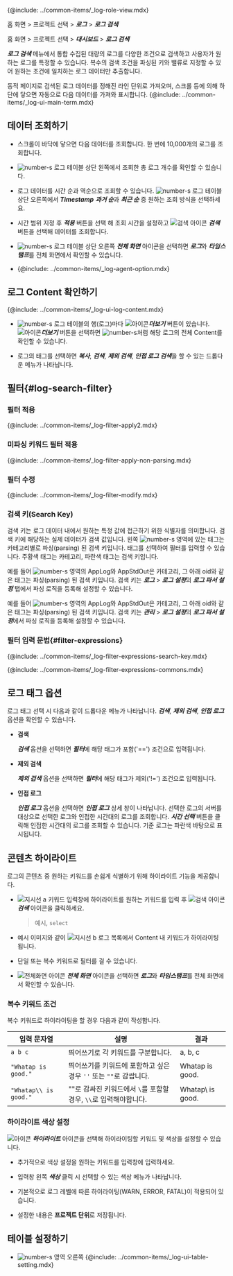 {@include: ../common-items/_log-role-view.mdx}

<Xclude product='aws-log'>

홈 화면 > 프로젝트 선택 > ***로그*** > ***로그 검색***

</Xclude>

<InDoc product='aws-log'>

홈 화면 > 프로젝트 선택 > ***대시보드*** > ***로그 검색***

</InDoc>

***로그 검색*** 메뉴에서 통합 수집된 대량의 로그를 다양한 조건으로 검색하고 사용자가 원하는 로그를 특정할 수 있습니다. 복수의 검색 조건을 파싱된 키와 밸류로 지정할 수 있어 원하는 조건에 일치하는 로그 데이터만 추출합니다. 

동적 페이지로 검색된 로그 데이터를 정해진 라인 단위로 가져오며, 스크롤 등에 의해 하단에 닿으면 자동으로 다음 데이터를 가져와 표시합니다. {@include: ../common-items/_log-ui-main-term.mdx}

<Xclude product='postgresql,mysql'>

<ImgLang img='log-search.png' desc='로그 검색 sc' />

</Xclude>

<InDoc product='postgresql,mysql'>

<ImgLang img='db-log-search.png' desc='' />

</InDoc>

## 데이터 조회하기 

* 스크롤이 바닥에 닿으면 다음 데이터를 조회합니다. 한 번에 10,000개의 로그를 조회합니다.

* ![number-s](/img/number-03.png) 로그 테이블 상단 왼쪽에서 조회한 총 로그 개수를 확인할 수 있습니다. 

* 로그 데이터를 시간 순과 역순으로 조회할 수 있습니다. ![number-s](/img/number-03.png) 로그 테이블 상단 오른쪽에서 ***Timestamp*** ***과거 순***과 ***최근 순*** 중 원하는 조회 방식을 선택하세요.

* 시간 범위 지정 후 ***적용*** 버튼을 선택 해 조회 시간을 설정하고 ![검색 아이콘](/img/ic-search-on-press.svg) ***검색*** 버튼을 선택해 데이터를 조회합니다.

* ![number-s](/img/number-03.png) 로그 테이블 상단 오른쪽 <LinkImage img='ic-fullscreen.svg' desc='전체 화면 아이콘'/> ***전체 화면*** 아이콘을 선택하면 ***로그***와 ***타임스탬프***를 전체 화면에서 확인할 수 있습니다.

* {@include: ../common-items/_log-agent-option.mdx}

## 로그 Content 확인하기

{@include: ../common-items/_log-ui-log-content.mdx}

* ![number-s](/img/number-03.png) 로그 테이블의 행(로그)마다 ![아이콘](/img/ic-caret-right.svg)***더보기*** 버튼이 있습니다. ![아이콘](/img/ic-caret-right.svg)***더보기*** 버튼을 선택하면 ![number-s](/img/number-04.png)처럼 해당 로그의 전체 Content를 확인할 수 있습니다. 

* 로그의 태그를 선택하면 ***복사***, ***검색***, ***제외 검색***, ***인접 로그 검색***을 할 수 있는 드롭다운 메뉴가 나타납니다.

## 필터{#log-search-filter}

### 필터 적용

{@include: ../common-items/_log-filter-apply2.mdx} 

### 미파싱 키워드 필터 적용

{@include: ../common-items/_log-filter-apply-non-parsing.mdx}

### 필터 수정

{@include: ../common-items/_log-filter-modify.mdx}

### 검색 키(Search Key)

검색 키는 로그 데이터 내에서 원하는 특정 값에 접근하기 위한 식별자를 의미합니다. 검색 키에 해당하는 실제 데이터가 검색 값입니다. 왼쪽 ![number-s](/img/number-02.png) 영역에 있는 태그는 카테고리별로 파싱(parsing) 된 검색 키입니다. 태그를 선택하여 필터를 입력할 수 있습니다. <span class='logwr'>주황색</span> 태그는 카테고리, <span class='lowfg'>파란색</span> 태그는 검색 키입니다.

<InDoc product='log,postgresql,mysql'>

예를 들어 ![number-s](/img/number-02.png) 영역의 <span class='logwr'>AppLog</span>와 <span class='logwr'>AppStdOut</span>은 카테고리, 그 아래 <span class='lowfg'>oid</span>와 같은 태그는 파싱(parsing) 된 검색 키입니다. 검색 키는 ***로그*** > ***로그 설정***의 ***로그 파서 설정*** 탭에서 파싱 로직을 등록해 설정할 수 있습니다. 

</InDoc>

<InDoc product='aws-log'>

예를 들어 ![number-s](/img/number-02.png) 영역의 <span class='logwr'>AppLog</span>와 <span class='logwr'>AppStdOut</span>은 카테고리, 그 아래 <span class='lowfg'>oid</span>와 같은 태그는 파싱(parsing) 된 검색 키입니다. 검색 키는 ***관리*** > ***로그 설정***의 ***로그 파서 설정***에서 파싱 로직을 등록해 설정할 수 있습니다.

</InDoc>

### 필터 입력 문법{#filter-expressions}

{@include: ../common-items/_log-filter-expressions-search-key.mdx} 

{@include: ../common-items/_log-filter-expressions-commons.mdx}

## 로그 태그 옵션

로그 태그 선택 시 다음과 같이 드롭다운 메뉴가 나타납니다. ***검색***, ***제외 검색***, ***인접 로그*** 옵션을 확인할 수 있습니다. 

<ImgLang img='log-search-tag.png' desc='로그 태그 드롭다운 메뉴'/> 

* **검색**

  ***검색*** 옵션을 선택하면 ***필터***에 해당 태그가 포함('==') 조건으로 입력됩니다.

* **제외 검색**

  ***제외 검색*** 옵션을 선택하면 ***필터***에 해당 태그가 제외('!=') 조건으로 입력됩니다.

* **인접 로그**

  ***인접 로그*** 옵션을 선택하면 ***인접 로그*** 상세 창이 나타납니다. 선택한 로그의 서버를 대상으로 선택한 로그와 인접한 시간대의 로그를 조회합니다. ***시간 선택*** 버튼을 클릭해 인접한 시간대의 로그를 조회할 수 있습니다. 기준 로그는 파란색 바탕으로 표시됩니다.

  <ImgLang img='log-search-adjacent-log.png' desc='로그 태그 인접 로그'/>

## 콘텐츠 하이라이트

로그의 콘텐츠 중 원하는 키워드를 손쉽게 식별하기 위해 하이라이트 기능을 제공합니다.

<ImgLang img='log-search-content-search-highlight.png' desc='콘텐츠 하이라이트'/>

* ![지시선 a](/img/char-a.svg) 키워드 입력창에 하이라이트를 원하는 키워드를 입력 후 ![검색 아이콘](/img/ic-search.svg)***검색*** 아이콘을 클릭하세요.

  > 예시, `select`

* 예시 이미지와 같이 ![지시선 b](/img/char-b.svg) 로그 목록에서 Content 내 키워드가 하이라이팅 됩니다.

* 단일 또는 복수 키워드로 필터를 걸 수 있습니다.

* ![전체화면 아이콘](/img/ic-fullscreen.svg) ***전체 화면*** 아이콘을 선택하면 ***로그***와 ***타임스탬프***를 전체 화면에서 확인할 수 있습니다.

### 복수 키워드 조건

복수 키워드로 하이라이팅을 할 경우 다음과 같이 작성합니다.

|입력 문자열|설명|결과|
|----|----|----|
|`a b c`|띄어쓰기로 각 키워드를 구분합니다.|a, b, c|
|`"Whatap is good."`|띄어쓰기를 키워드에 포함하고 싶은 경우 `''` 또는 `""`로 감쌉니다.|Whatap is good.|
|`"Whatap\\ is good."`|""로 감싸진 키워드에서 `\`를 포함할 경우, `\\`로 입력해야합니다.|Whatap\ is good.|

### 하이라이트 색상 설정

![아이콘](/img/ic-highlight.svg) ***하이라이트*** 아이콘을 선택해 하이라이팅할 키워드 및 색상을 설정할 수 있습니다. 

<ImgLang img='log-lt-highlight.png' desc='하이라이트'/>

* 추가적으로 색상 설정을 원하는 키워드를 입력창에 입력하세요. 

* 입력창 왼쪽 ***색상*** 클릭 시 선택할 수 있는 색상 메뉴가 나타납니다. 

* 기본적으로 로그 레벨에 따른 하이라이팅(<span class='logwr'>WARN</span>, <span class='loger'>ERROR</span>, <span class='logft'>FATAL</span>)이 적용되어 있습니다. 

* 설정한 내용은 **프로젝트 단위**로 저장됩니다. 

## 테이블 설정하기

* ![number-s](/img/number-03.png) 영역 오른쪽 {@include: ../common-items/_log-ui-table-setting.mdx} 
